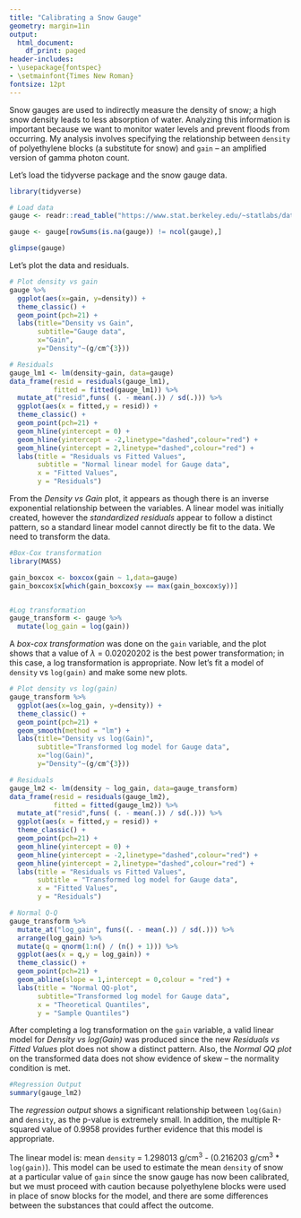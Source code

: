 ---
title: "Calibrating a Snow Gauge"
geometry: margin=1in
output:
  html_document:
    df_print: paged
header-includes:
- \usepackage{fontspec}
- \setmainfont{Times New Roman}
fontsize: 12pt
---

Snow gauges are used to indirectly measure the density of snow; a high snow density leads to less absorption of water. Analyzing this information is important because we want to monitor water levels and prevent floods from occurring. My analysis involves specifying the relationship between `density` of polyethylene blocks (a substitute for snow) and `gain` -- an amplified version of gamma photon count.

Let's load the tidyverse package and the snow gauge data.
```{r gauge-1, message=FALSE, warning=FALSE}
library(tidyverse)

# Load data
gauge <- readr::read_table("https://www.stat.berkeley.edu/~statlabs/data/gauge.data",col_types = "dd")

gauge <- gauge[rowSums(is.na(gauge)) != ncol(gauge),]

glimpse(gauge)
```

Let's plot the data and residuals.
```{r plots-1, message=FALSE, warning=FALSE}
# Plot density vs gain
gauge %>%
  ggplot(aes(x=gain, y=density)) + 
  theme_classic() +
  geom_point(pch=21) +
  labs(title="Density vs Gain",
       subtitle="Gauge data",
       x="Gain",
       y="Density"~(g/cm^{3}))

# Residuals
gauge_lm1 <- lm(density~gain, data=gauge)
data_frame(resid = residuals(gauge_lm1),
           fitted = fitted(gauge_lm1)) %>%
  mutate_at("resid",funs( (. - mean(.)) / sd(.))) %>%
  ggplot(aes(x = fitted,y = resid)) +
  theme_classic() +
  geom_point(pch=21) +
  geom_hline(yintercept = 0) +
  geom_hline(yintercept = -2,linetype="dashed",colour="red") +
  geom_hline(yintercept = 2,linetype="dashed",colour="red") +
  labs(title = "Residuals vs Fitted Values",
       subtitle = "Normal linear model for Gauge data",
       x = "Fitted Values",
       y = "Residuals")

```

From the *Density vs Gain* plot, it appears as though there is an inverse exponential relationship between the variables. A linear model was initially created, however the *standardized residuals* appear to follow a distinct pattern, so a standard linear model cannot directly be fit to the data. We need to transform the data.

```{r, box-cox, message=FALSE, warning=FALSE}

#Box-Cox transformation
library(MASS)

gain_boxcox <- boxcox(gain ~ 1,data=gauge)
gain_boxcox$x[which(gain_boxcox$y == max(gain_boxcox$y))]


#Log transformation
gauge_transform <- gauge %>%
  mutate(log_gain = log(gain))

```

A *box-cox transformation* was done on the `gain` variable, and the plot shows that a value of $\lambda$ = 0.02020202 is the best power transformation; in this case, a log transformation is appropriate. Now let's fit a model of `density` vs `log(gain)` and make some new plots.

```{r plots-2, message=FALSE, warning=FALSE}

# Plot density vs log(gain)
gauge_transform %>%
  ggplot(aes(x=log_gain, y=density)) + 
  theme_classic() +
  geom_point(pch=21) +
  geom_smooth(method = "lm") +
  labs(title="Density vs log(Gain)",
       subtitle="Transformed log model for Gauge data",
       x="log(Gain)",
       y="Density"~(g/cm^{3}))

# Residuals
gauge_lm2 <- lm(density ~ log_gain, data=gauge_transform)
data_frame(resid = residuals(gauge_lm2),
           fitted = fitted(gauge_lm2)) %>%
  mutate_at("resid",funs( (. - mean(.)) / sd(.))) %>%
  ggplot(aes(x = fitted,y = resid)) +
  theme_classic() +
  geom_point(pch=21) +
  geom_hline(yintercept = 0) +
  geom_hline(yintercept = -2,linetype="dashed",colour="red") +
  geom_hline(yintercept = 2,linetype="dashed",colour="red") +
  labs(title = "Residuals vs Fitted Values",
       subtitle = "Transformed log model for Gauge data",
       x = "Fitted Values",
       y = "Residuals")

# Normal Q-Q
gauge_transform %>%
  mutate_at("log_gain", funs((. - mean(.)) / sd(.))) %>%
  arrange(log_gain) %>%
  mutate(q = qnorm(1:n() / (n() + 1))) %>%
  ggplot(aes(x = q,y = log_gain)) +
  theme_classic() +
  geom_point(pch=21) +
  geom_abline(slope = 1,intercept = 0,colour = "red") +
  labs(title = "Normal QQ-plot",
       subtitle="Transformed log model for Gauge data",
       x = "Theoretical Quantiles",
       y = "Sample Quantiles")

```

After completing a log transformation on the `gain` variable, a valid linear model for *Density vs log(Gain)* was produced since the new *Residuals vs Fitted Values* plot does not show a distinct pattern. Also, the *Normal QQ plot* on the transformed data does not show evidence of skew -- the normality condition is met. 

```{r, regression, message=FALSE, warning=FALSE}

#Regression Output
summary(gauge_lm2)

```

The *regression output* shows a significant relationship between `log(Gain)` and `density`, as the p-value is extremely small. In addition, the multiple R-squared value of 0.9958 provides further evidence that this model is appropriate.

The linear model is: mean `density` = 1.298013 g/cm^3^ - (0.216203 g/cm^3^ * `log(gain)`). This model can be used to estimate the mean `density` of snow at a particular value of `gain` since the snow gauge has now been calibrated, but we must proceed with caution because polyethylene blocks were used in place of snow blocks for the model, and there are some differences between the substances that could affect the outcome.
